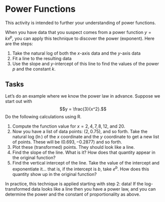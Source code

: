 # Power Functions


This activity is intended to further your understanding of power functions.  


When you have data that you suspect comes from a power function $y=k x^p$, you can apply this technique to discover the power (exponent). Here are the steps:

1. Take the natural log of both the $x$-axis data and the $y$-axis data
2. Fit a line to the resulting data 
3. Use the slope and $y$-intercept of this line to find the values of the power $p$ and the constant $k$.

## Tasks

Let's do an example where we know the power law in advance. Suppose we start out with 
$$y = \frac{3}{x^2}.$$ 
Do the following calculations using R.



1. Compute the function value for $x = 2, 4, 7, 8, 12,$ and 20.
1.  Now you have a list of data points: $(2,0.75)$, and so forth. Take the natural log ($\ln$) of the $x$ coordinate and the $y$ coordinate to get a new list of points. These will be $(0.693, -0.2877)$ and so forth.
1. Plot these (transformed) points. They should look like a line.
1. Find the slope of the line. What is it? How does that quantity appear in the original function?
1. Find the vertical intercept of the line. Take the value of the intercept and exponentiate it... that is, if the intercept is $b$, take $e^b$. How does this quantity show up in the original function?


In practice, this technique is applied starting with step 2: data! If the log-transformed data  looks like a line then you have a power law, and you can determine the power and the constant of proportionality as above.
